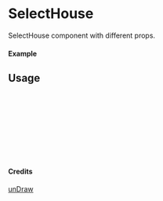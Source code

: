 
<Meta of={SelectHouse} title="unDraw/SelectHouse" />

# SelectHouse

SelectHouse component with different props.

#### Example

<Canvas of={SelectHouse.Primary} />

## Usage

```ts
import { SelectHouse } from "yadl-ui";

const Example = () => {
  return (
      <SelectHouse />
  );
};

export default Example;
```

#### Credits
[unDraw](https://undraw.co/illustrations)
